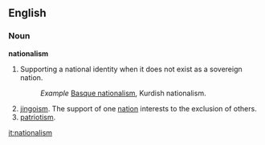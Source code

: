 ==English==
===Noun===
'''nationalism'''
#Supporting a national identity when it does not exist as a sovereign nation.
#:''Example'' [[w:Basque nationalism|Basque nationalism]], Kurdish nationalism.
#[[jingoism]]. The support of one [[nation]] interests to the exclusion of others.
#[[patriotism]].
{{wikipedia}}

[[it:nationalism]]